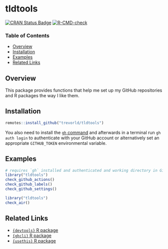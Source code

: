 # tldtools

[![CRAN Status Badge](https://www.r-pkg.org/badges/version/tldtools)](https://cran.r-project.org/package=tldtools)
[![R-CMD-check](https://github.com/trevorld/tldtools/actions/workflows/R-CMD-check.yaml/badge.svg?branch=main)](https://github.com/trevorld/tldtools/actions)

### Table of Contents

* [Overview](#overview)
* [Installation](#installation)
* [Examples](#examples)
* [Related Links](#links)

## <a name="overview">Overview</a>

This package provides functions that help me set up my GitHub repositories and R packages the way I like them.

## <a name="installation">Installation</a>

```r
remotes::install_github("trevorld/tldtools")
```

You also need to install the [`gh` command](https://cli.github.com/) and
afterwards in a terminal run `gh auth login` to authenticate with your GitHub account or alternatively
set an appropriate `GITHUB_TOKEN` environmental variable.

## <a name="examples">Examples</a>

```r
# requires `gh` installed and authenticated and working directory in Github repository
library("tldtools")
check_github_actions()
check_github_labels()
check_github_settings()
```

```r
library("tldtools")
check_air()
```

## <a name="links">Related Links</a>

* [`{devtools}` R package](https://github.com/r-lib/devtools)
* [`{ghcli}` R package](https://github.com/trevorld/ghcli)
* [`{usethis}` R package](https://github.com/r-lib/usethis)
